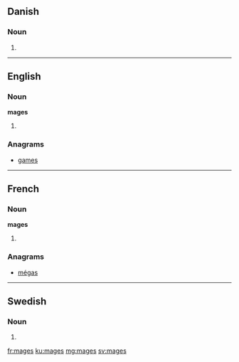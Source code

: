 ==Danish==

===Noun===
{{head|da|noun form|g=c}}

# {{form of|genitive singular indefinite|mage|lang=da}}
----

==English==

===Noun===
'''mages'''

# {{plural of|mage|lang=en}}

===Anagrams===
* [[games#English|games]]

----

==French==

===Noun===
'''mages'''

# {{plural of|mage|lang=fr}}

===Anagrams===
* [[mégas#French|mégas]]

----

==Swedish==

===Noun===
{{head|sv|noun form}}

# {{sv-noun-form-indef-gen|mage}}

[[fr:mages]]
[[ku:mages]]
[[mg:mages]]
[[sv:mages]]